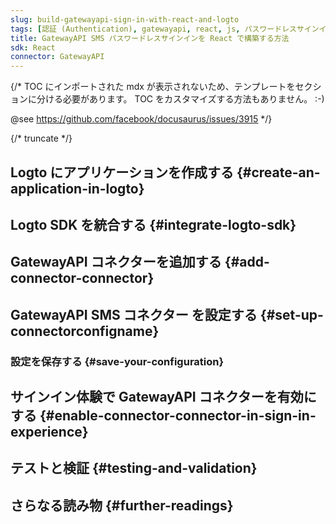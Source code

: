 ```yaml
---
slug: build-gatewayapi-sign-in-with-react-and-logto
tags: [認証 (Authentication), gatewayapi, react, js, パスワードレスサインイン, サインイン, ログイン]
title: GatewayAPI SMS パスワードレスサインインを React で構築する方法
sdk: React
connector: GatewayAPI
---
```


{/*
  TOC にインポートされた mdx が表示されないため、テンプレートをセクションに分ける必要があります。
  TOC をカスタマイズする方法もありません。 :-)

  @see https://github.com/facebook/docusaurus/issues/3915
*/}



{/* truncate */}

<Intro connector={connector} sdk="React" link="https://reactjs.org" />

## Logto にアプリケーションを作成する \{#create-an-application-in-logto}

<CreateApplication type="Single page app" framework="React" />

## Logto SDK を統合する \{#integrate-logto-sdk}

<IntegrateSdk />

## GatewayAPI コネクターを追加する \{#add-connector-connector}

<AddPasswordlessConnector
  connector={connector}
  connectorType="SMS"
  passwordlessSignUpIdentifier="電話番号"
/>

## GatewayAPI SMS コネクター を設定する \{#set-up-connectorconfigname}

<ConnectorGuide />

### 設定を保存する \{#save-your-configuration}

<SaveYourConfiguration connector={connector} />

## サインイン体験で GatewayAPI コネクターを有効にする \{#enable-connector-connector-in-sign-in-experience}

<EnablePasswordlessConnector
  connectorType="SMS"
  passwordlessSignUpIdentifier="電話番号"
/>

## テストと検証 \{#testing-and-validation}

<TestingAndValidation connector={connector} sdk="React" />

## さらなる読み物 \{#further-readings}

<FurtherReadings />
